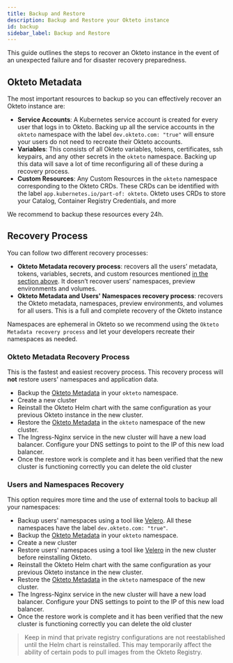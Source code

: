 ```yaml
---
title: Backup and Restore
description: Backup and Restore your Okteto instance
id: backup
sidebar_label: Backup and Restore
---
```


This guide outlines the steps to recover an Okteto instance in the event of an unexpected failure and for disaster recovery preparedness.

## Okteto Metadata

The most important resources to backup so you can effectively recover an Okteto instance are:

- **Service Accounts**: A Kubernetes service account is created for every user that logs in to Okteto. Backing up all the service accounts in the `okteto` namespace with the label `dev.okteto.com: "true"` will ensure your users do not need to recreate their Okteto accounts.
- **Variables**: This consists of all Okteto variables, tokens, certificates, ssh keypairs, and any other secrets in the `okteto` namespace. Backing up this data will save a lot of time reconfiguring all of these during a recovery process.
- **Custom Resources**: Any Custom Resources in the `okteto` namespace corresponding to the Okteto CRDs. These CRDs can be identified with the label `app.kubernetes.io/part-of: okteto`. Okteto uses CRDs to store your Catalog, Container Registry Credentials, and more

We recommend to backup these resources every 24h.

## Recovery Process

You can follow two different recovery processes:

- **Okteto Metadata recovery process**: recovers all the users’ metadata, tokens, variables, secrets, and custom resources mentioned [in the section above](self-hosted/manage/backup-restore.mdx#okteto-metadata). It doesn’t recover users’ namespaces, preview environments and volumes.
- **Okteto Metadata and Users' Namespaces recovery process**: recovers the Okteto metadata, namespaces, preview environments, and volumes for all users. This is a full and complete recovery of the Okteto instance

Namespaces are ephemeral in Okteto so we recommend using the `Okteto Metadata recovery process` and let your developers recreate their namespaces as needed.

### Okteto Metadata Recovery Process

This is the fastest and easiest recovery process. This recovery process will **not** restore users' namespaces and application data.

- Backup the [Okteto Metadata](self-hosted/manage/backup-restore.mdx#okteto-metadata) in your `okteto` namespace.
- Create a new cluster
- Reinstall the Okteto Helm chart with the same configuration as your previous Okteto instance in the new cluster.
- Restore the [Okteto Metadata](self-hosted/manage/backup-restore.mdx#okteto-metadata) in the `okteto` namespace of the new cluster.
- The Ingress-Nginx service in the new cluster will have a new load balancer. Configure your DNS settings to point to the IP of this new load balancer.
- Once the restore work is complete and it has been verified that the new cluster is functioning correctly you can delete the old cluster

### Users and Namespaces Recovery

This option requires more time and the use of external tools to backup all your namespaces:

- Backup users' namespaces using a tool like [Velero](https://velero.io/). All these namespaces have the label `dev.okteto.com: "true"`.
- Backup the [Okteto Metadata](self-hosted/manage/backup-restore.mdx#okteto-metadata) in your `okteto` namespace.
- Create a new cluster
- Restore users' namespaces using a tool like [Velero](https://velero.io/) in the new cluster before reinstalling Okteto.
- Reinstall the Okteto Helm chart with the same configuration as your previous Okteto instance in the new cluster.
- Restore the [Okteto Metadata](self-hosted/manage/backup-restore.mdx#okteto-metadata) in the `okteto` namespace of the new cluster.
- The Ingress-Nginx service in the new cluster will have a new load balancer. Configure your DNS settings to point to the IP of this new load balancer.
- Once the restore work is complete and it has been verified that the new cluster is functioning correctly you can delete the old cluster

> Keep in mind that private registry configurations are not reestablished until the Helm chart is reinstalled. This may temporarily affect the ability of certain pods to pull images from the Okteto Registry.

